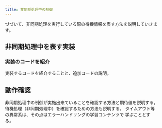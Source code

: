 ```yaml
---
title: 非同期処理中の制御
---
```


づづいて、非同期処理を実行している際の待機情報を表す方法を説明していきます。

## 非同期処理中を表す実装

### 実装のコードを紹介

実装するコードを紹介することと、追加コードの説明。

## 動作確認

非同期処理中の制御が実施出来ていることを確認する方法と期待値を説明する。
待機処理（非同期処理中）を確認するための方法も説明する。
タイムアウト等の異常系は、その点はエラーハンドリングの学習コンテンツで
学ぶこととする。
